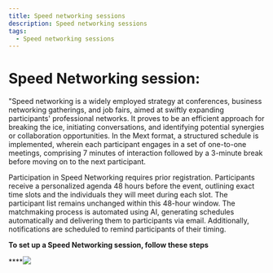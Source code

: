 ```yaml
---
title: Speed networking sessions
description: Speed networking sessions
tags:
  - Speed networking sessions
---
```


# Speed Networking session:

"Speed networking is a widely employed strategy at conferences, business networking gatherings, and job fairs, aimed at swiftly expanding participants' professional networks. It proves to be an efficient approach for breaking the ice, initiating conversations, and identifying potential synergies or collaboration opportunities. In the Mext format, a structured schedule is implemented, wherein each participant engages in a set of one-to-one meetings, comprising 7 minutes of interaction followed by a 3-minute break before moving on to the next participant.

Participation in Speed Networking requires prior registration. Participants receive a personalized agenda 48 hours before the event, outlining exact time slots and the individuals they will meet during each slot. The participant list remains unchanged within this 48-hour window.
The matchmaking process is automated using AI, generating schedules automatically and delivering them to participants via email. Additionally, notifications are scheduled to remind participants of their timing.

**To set up a Speed Networking session, follow these steps**

****![](/img/Marvaimages/Documentationspeednetworking.jpg)

